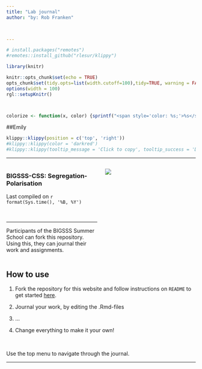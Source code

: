 ```yaml
---
title: "Lab journal"
author: "by: Rob Franken"


 
---
```


```r
# install.packages("remotes")
#remotes::install_github("rlesur/klippy")
``` 

```r
library(knitr)

knitr::opts_chunk$set(echo = TRUE)
opts_chunk$set(tidy.opts=list(width.cutoff=100),tidy=TRUE, warning = FALSE, message = FALSE,comment = "#>", cache=TRUE, class.source=c("test"), class.output=c("test2"))
options(width = 100)
rgl::setupKnitr()



colorize <- function(x, color) {sprintf("<span style='color: %s;'>%s</span>", color, x) }

```

##Emily

```r
klippy::klippy(position = c('top', 'right'))
#klippy::klippy(color = 'darkred')
#klippy::klippy(tooltip_message = 'Click to copy', tooltip_success = 'Done')
```




----

:::::::::::::: {.columns}
::: {.column width="50%"}

### BIGSSS-CSS: Segregation-Polarisation
Last compiled on `r format(Sys.time(), '%B, %Y')`

<br>

----
  
Participants of the BIGSSS Summer School can fork this repository. Using this, they can journal their work and assignments.


:::
::: {.column width="50%"}




![](images/image.jpg)


:::
::::::::::::::


## How to use

1. Fork the repository for this website and follow instructions on `README` to get started [here](https://github.com/robfranken/bigssslabjournal).  

2. Journal your work, by editing the .Rmd-files

3. ...

4. Change everything to make it your own!


<br>

Use the top menu to navigate through the journal.


----






